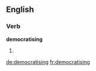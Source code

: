 
==English==

===Verb===
'''democratising'''

# {{present participle of|democratise}}

[[de:democratising]]
[[fr:democratising]]